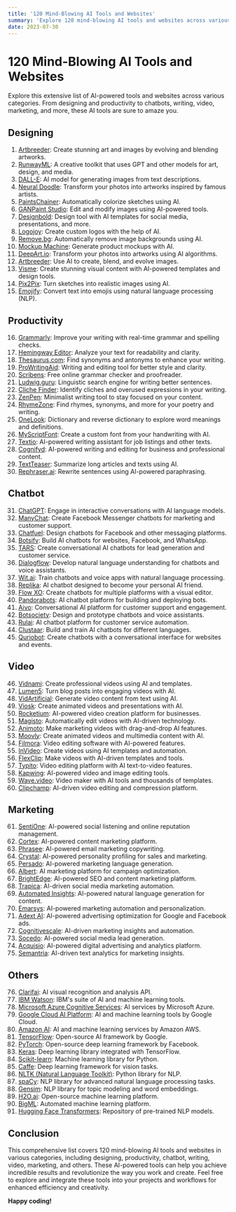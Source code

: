 ```yaml
---
title: '120 Mind-Blowing AI Tools and Websites'
summary: 'Explore 120 mind-blowing AI tools and websites across various categories such as designing, productivity, chatbot, writing, video, marketing, and more.'
date: 2023-07-30
---
```


# 120 Mind-Blowing AI Tools and Websites

Explore this extensive list of AI-powered tools and websites across various categories. From designing and productivity to chatbots, writing, video, marketing, and more, these AI tools are sure to amaze you.

## Designing

1. [Artbreeder](https://www.artbreeder.com/): Create stunning art and images by evolving and blending artworks.
2. [RunwayML](https://runwayml.com/): A creative toolkit that uses GPT and other models for art, design, and media.
3. [DALL-E](https://openai.com/research/publications/dall-e/): AI model for generating images from text descriptions.
4. [Neural Doodle](http://www.deepart.io/): Transform your photos into artworks inspired by famous artists.
5. [PaintsChainer](https://paintschainer.preferred.tech/): Automatically colorize sketches using AI.
6. [GANPaint Studio](http://ganpaint.io/): Edit and modify images using AI-powered tools.
7. [Designbold](https://www.designbold.com/): Design tool with AI templates for social media, presentations, and more.
8. [Logojoy](https://logojoy.com/): Create custom logos with the help of AI.
9. [Remove.bg](https://www.remove.bg/): Automatically remove image backgrounds using AI.
10. [Mockup Machine](https://mockupmachine.com/): Generate product mockups with AI.
11. [DeepArt.io](https://deepart.io/): Transform your photos into artworks using AI algorithms.
12. [Artbreeder](https://www.artbreeder.com/): Use AI to create, blend, and evolve images.
13. [Visme](https://www.visme.co/): Create stunning visual content with AI-powered templates and design tools.
14. [Pix2Pix](https://affinelayer.com/pixsrv/): Turn sketches into realistic images using AI.
15. [Emojify](https://emojify.info/): Convert text into emojis using natural language processing (NLP).

## Productivity

16. [Grammarly](https://www.grammarly.com/): Improve your writing with real-time grammar and spelling checks.
17. [Hemingway Editor](http://www.hemingwayapp.com/): Analyze your text for readability and clarity.
18. [Thesaurus.com](https://www.thesaurus.com/): Find synonyms and antonyms to enhance your writing.
19. [ProWritingAid](https://prowritingaid.com/): Writing and editing tool for better style and clarity.
20. [Scribens](https://www.scribens.com/): Free online grammar checker and proofreader.
21. [Ludwig.guru](https://ludwig.guru/): Linguistic search engine for writing better sentences.
22. [Cliche Finder](https://www.westegg.com/cliche/): Identify cliches and overused expressions in your writing.
23. [ZenPen](https://zenpen.io/): Minimalist writing tool to stay focused on your content.
24. [RhymeZone](https://www.rhymezone.com/): Find rhymes, synonyms, and more for your poetry and writing.
25. [OneLook](https://www.onelook.com/): Dictionary and reverse dictionary to explore word meanings and definitions.
26. [MyScriptFont](https://www.myscriptfont.com/): Create a custom font from your handwriting with AI.
27. [Textio](https://textio.com/): AI-powered writing assistant for job listings and other texts.
28. [Cognifyd](https://cognifyd.com/): AI-powered writing and editing for business and professional content.
29. [TextTeaser](http://www.textteaser.com/): Summarize long articles and texts using AI.
30. [Rephraser.ai](https://rephraser.ai/): Rewrite sentences using AI-powered paraphrasing.

## Chatbot

31. [ChatGPT](https://chat.openai.com/): Engage in interactive conversations with AI language models.
32. [ManyChat](https://manychat.com/): Create Facebook Messenger chatbots for marketing and customer support.
33. [Chatfuel](https://www.chatfuel.com/): Design chatbots for Facebook and other messaging platforms.
34. [Botsify](https://botsify.com/): Build AI chatbots for websites, Facebook, and WhatsApp.
35. [TARS](https://hellotars.com/): Create conversational AI chatbots for lead generation and customer service.
36. [Dialogflow](https://dialogflow.com/): Develop natural language understanding for chatbots and voice assistants.
37. [Wit.ai](https://wit.ai/): Train chatbots and voice apps with natural language processing.
38. [Replika](https://replika.ai/): AI chatbot designed to become your personal AI friend.
39. [Flow XO](https://flowxo.com/): Create chatbots for multiple platforms with a visual editor.
40. [Pandorabots](https://www.pandorabots.com/): AI chatbot platform for building and deploying bots.
41. [Aivo](https://www.aivo.co/): Conversational AI platform for customer support and engagement.
42. [Botsociety](https://botsociety.io/): Design and prototype chatbots and voice assistants.
43. [Rulai](https://www.rulai.com/): AI chatbot platform for customer service automation.
44. [Clustaar](https://www.clustaar.com/): Build and train AI chatbots for different languages.
45. [Quriobot](https://www.quriobot.com/): Create chatbots with a conversational interface for websites and events.

## Video

46. [Vidnami](https://www.vidnami.com/): Create professional videos using AI and templates.
47. [Lumen5](https://www.lumen5.com/): Turn blog posts into engaging videos with AI.
48. [VidArtificial](https://www.vidartificial.io/): Generate video content from text using AI.
49. [Viosk](https://www.viosk.com/): Create animated videos and presentations with AI.
50. [Rocketium](https://rocketium.com/): AI-powered video creation platform for businesses.
51. [Magisto](https://www.magisto.com/): Automatically edit videos with AI-driven technology.
52. [Animoto](https://animoto.com/): Make marketing videos with drag-and-drop AI features.
53. [Moovly](https://www.moovly.com/): Create animated videos and multimedia content with AI.
54. [Filmora](https://filmora.wondershare.com/): Video editing software with AI-powered features.
55. [InVideo](https://invideo.io/): Create videos using AI templates and automation.
56. [FlexClip](https://www.flexclip.com/): Make videos with AI-driven templates and tools.
57. [Typito](https://typito.com/): Video editing platform with AI text-to-video features.
58. [Kapwing](https://www.kapwing.com/): AI-powered video and image editing tools.
59. [Wave.video](https://wave.video/): Video maker with AI tools and thousands of templates.
60. [Clipchamp](https://www.clipchamp.com/): AI-driven video editing and compression platform.

## Marketing

61. [SentiOne](https://sentione.com/): AI-powered social listening and online reputation management.
62. [Cortex](https://www.meetcortex.com/): AI-powered content marketing platform.
63. [Phrasee](https://phrasee.co/): AI-powered email marketing copywriting.
64. [Crystal](https://www.crystalknows.com/): AI-powered personality profiling for sales and marketing.
65. [Persado](https://www.persado.com/): AI-powered marketing language generation.
66. [Albert](https://www.albert.ai/): AI marketing platform for campaign optimization.
67. [BrightEdge](https://www.brightedge.com/): AI-powered SEO and content marketing platform.
68. [Trapica](https://trapica.com/): AI-driven social media marketing automation.
69. [Automated Insights](https://automatedinsights.com/): AI-powered natural language generation for content.
70. [Emarsys](https://www.emarsys.com/): AI-powered marketing automation and personalization.
71. [Adext AI](https://www.adext.com/): AI-powered advertising optimization for Google and Facebook ads.
72. [Cognitivescale](https://www.cognitivescale.com/): AI-driven marketing insights and automation.
73. [Socedo](https://www.socedo.com/): AI-powered social media lead generation.
74. [Acquisio](https://www.acquisio.com/): AI-powered digital advertising and analytics platform.
75. [Semantria](https://semantria.lexalytics.com/): AI-driven text analytics for marketing insights.

## Others

76. [Clarifai](https://www.clarifai.com/): AI visual recognition and analysis API.
77. [IBM Watson](https://www.ibm.com/watson): IBM's suite of AI and machine learning tools.
78. [Microsoft Azure Cognitive Services](https://azure.microsoft.com/en-us/services/cognitive-services/): AI services by Microsoft Azure.
79. [Google Cloud AI Platform](https://cloud.google.com/ai-platform): AI and machine learning tools by Google Cloud.
80. [Amazon AI](https://aws.amazon.com/ai/): AI and machine learning services by Amazon AWS.
81. [TensorFlow](https://www.tensorflow.org/): Open-source AI framework by Google.
82. [PyTorch](https://pytorch.org/): Open-source deep learning framework by Facebook.
83. [Keras](https://keras.io/): Deep learning library integrated with TensorFlow.
84. [Scikit-learn](https://scikit-learn.org/): Machine learning library for Python.
85. [Caffe](https://caffe.berkeleyvision.org/): Deep learning framework for vision tasks.
86. [NLTK (Natural Language Toolkit)](https://www.nltk.org/): Python library for NLP.
87. [spaCy](https://spacy.io/): NLP library for advanced natural language processing tasks.
88. [Gensim](https://radimrehurek.com/gensim/): NLP library for topic modeling and word embeddings.
89. [H2O.ai](https://www.h2o.ai/): Open-source machine learning platform.
90. [BigML](https://bigml.com/): Automated machine learning platform.
91. [Hugging Face Transformers](https://huggingface.co/transformers/): Repository of pre-trained NLP models.

## Conclusion

This comprehensive list covers 120 mind-blowing AI tools and websites in various categories, including designing, productivity, chatbot, writing, video, marketing, and others. These AI-powered tools can help you achieve incredible results and revolutionize the way you work and create. Feel free to explore and integrate these tools into your projects and workflows for enhanced efficiency and creativity.

**Happy coding!**
